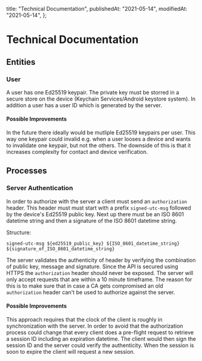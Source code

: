   title: "Technical Documentation",
  publishedAt: "2021-05-14",
  modifiedAt: "2021-05-14",
};

# Technical Documentation

## Entities

### User

A user has one Ed25519 keypair. The private key must be storred in a secure store on the device (Keychain Services/Android keystore system).
In addition a user has a user ID which is generated by the server.

#### Possible Improvements

In the future there ideally would be mutliple Ed25519 keypairs per user.
This way one keypair could invalid e.g. when a user looses a device and wants to invalidate one keypair, but not the others.
The downside of this is that it increases complexity for contact and device verification.

<!--

### Device

A device is a

The device is storred in the secure keychain ->

Reference: https://github.com/SerenityNotes/serenity-notes-clients/blob/main/app/src/utils/device/index.ts

### Contact

## Note encryption

## Private Info Encryption

- Devices
- Contacts -->

## Processes

### Server Authentication

In order to authorize with the server a client must send an `authorization` header.
This header must must start with a prefix `signed-utc-msg` followed by the device's Ed25519 public key.
Next up there must be an ISO 8601 datetime string and then a signature of the ISO 8601 datetime string.

Structure:

```
signed-utc-msg ${ed25519_public_key} ${ISO_8601_datetime_string} ${signature_of_ISO_8601_datetime_string}
```

The server validates the authenticity of header by verifying the combination of public key, message and signature.
Since the API is secured using HTTPS the `authorization` header should never be exposed.
The server will only accept requests that are within a 10 minute timeframe.
The reason for this is to make sure that in case a CA gets compromised an old `authorization` header can't be used to authorize against the server.

#### Possible Improvements

This approach requires that the clock of the client is roughly in synchronization with the server.
In order to avoid that the authorization process could change that every client does a pre-flight request to retrieve a session ID including an expiration datetime.
The client would then sign the session ID and the server could verify the authenticity. When the session is soon to expire the client will request a new session.

<!--

### Signup Process

### Device Linking

### Adding and verifying Contacts -->
